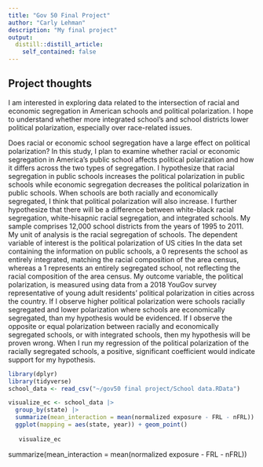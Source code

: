 ```yaml
---
title: "Gov 50 Final Project"
author: "Carly Lehman"
description: "My final project"
output:
  distill::distill_article:
    self_contained: false
---
```




## Project thoughts
 I am interested in exploring data related to the intersection of racial and economic segregation in American schools and political polarization. I hope to understand whether more integrated school's and school districts lower political polarization, especially over race-related issues. 
 
 Does racial or economic school segregation have a large effect on political polarization? In this study, I plan to examine whether racial or economic segregation in America’s public school affects political polarization and how it differs across the two types of segregation. I hypothesize that racial segregation in public schools increases the political polarization in public schools while economic segregation decreases the political polarization in public schools.  When schools are both racially and economically segregated, I think that political polarization will also increase. I further hypothesize that there will be a difference between white-black racial segregation, white-hisapnic racial segregation, and integrated schools. My sample comprises 12,000 school districts from the years of 1995 to 2011. My unit of analysis is the racial segregation of schools. The dependent variable of interest is the political polarization of US cities  In the data set containing the information on public schools, a 0 represents the school as entirely integrated, matching the racial composition of the area census, whereas a 1 represents an entirely segregated school, not reflecting the racial composition of the area census. My outcome variable, the political polarization, is measured using data from a  2018 YouGov survey representative of young adult residents' political polarization in cities across the country. If I observe higher political polarization were schools racially segregated and lower polarization where schools are economically segregated, than my hypothesis would be evidenced. If I observe the opposite or equal polarization between racially and economically segregated schools, or with integrated schools, then my hypothesis will be proven wrong. When I run my regression of the political polarization of the racially segregated schools, a positive, significant coefficient would indicate support for my hypothesis. 
 
 
```r
library(dplyr)
library(tidyverse)
school_data <- read_csv("~/gov50 final project/School data.RData")
```
```r
visualize_ec <- school_data |> 
  group_by(state) |>
  summarize(mean_interaction = mean(normalized exposure - FRL - nFRL)) |>
  ggplot(mapping = aes(state, year)) + geom_point()
  
   visualize_ec
```
 summarize(mean_interaction = mean(normalized exposure - FRL - nFRL))



